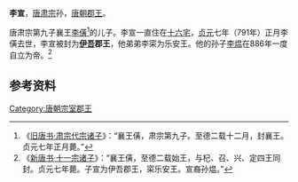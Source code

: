 '''李宣'''，[[唐肃宗|唐肃宗]]孙，[[唐朝|唐朝]][[郡王|郡王]]。

唐肃宗第九子襄王[[李僙|李僙]]<ref>《[[s:旧唐书/卷120|旧唐书·肃宗代宗诸子]]》：“襄王僙，肃宗第九子。至德二载十二月，封襄王。贞元七年正月薨。”</ref>的儿子。李宣一直住在[[十六宅|十六宅]]，[[貞元_(唐朝)|贞元]]七年（791年）正月李僙去世，李宣被封为'''[[伊州_(唐朝)|伊吾]]郡王'''，他弟弟李寀为乐安王。他的孙子[[李煴|李煴]]在886年一度自立为帝。<ref>《[[s:新唐书/卷82|新唐书·十一宗诸子]]》：“襄王僙，至德二载始王，与杞、召、兴、定四王同封。贞元七年薨。子宣为伊吾郡王，寀乐安王。宣裔孙煴。”</ref>

==参考资料==
<div style="font-size:small" class="references-2column"> 
<references />
</div>

[[Category:唐朝宗室郡王|Category:唐朝宗室郡王]]
